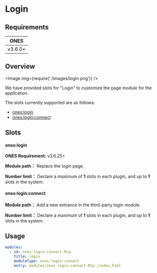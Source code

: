 # Login


## Requirements

|  ONES   |
| :-----: |
| v3.6.0+ |

## Overview

<Image img={require('./images/login.png')} />

We have provided slots for "Login" to customize the page module for the application.

The slots currently supported are as follows:

- [ones:login](#oneslogin)
- [ones:login:connect](#onesloginconnect)

## Slots

#### ones:login

**ONES Requirement:** v3.6.25+

**Module path：** Replace the login page.

**Number limit：** Declare a maximum of **1** slots in each plugin, and up to **1** slots in the system.

#### ones:login:connect

**Module path：** Add a new entrance in the third-party login module.

**Number limit：** Declare a maximum of **1** slots in each plugin, and up to **1** slots in the system.

## Usage

```yaml
modules:
  - id: ones-login-connect-RCp-
    title: login
    moduleType: ones:login:connect
    entry: modules/ones-login-connect-RCp-/index.html
```
